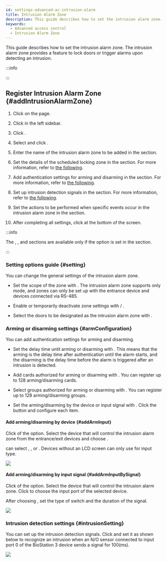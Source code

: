 ```yaml
---
id: settings-advanced-ac-intrusion-alarm
title: Intrusion Alarm Zone
description: This guide describes how to set the intrusion alarm zone. The intrusion alarm zone provides a feature to lock doors or trigger alarms upon detecting an intrusion.
keywords:
  - Advanced access control
  - Intrusion Alarm Zone
---
```


This guide describes how to set the intrusion alarm zone. The intrusion alarm zone provides a feature to lock doors or trigger alarms upon detecting an intrusion.

:::info

<Glossary termid='intrusion_alarm_zone' />

:::

## Register Intrusion Alarm Zone {#addIntrusionAlarmZone}

1. Click <Cmd sid='shell.header.setting' /> on the <Cmd sid='shell.header.launcher' /> page.

2. Click <Cmd sid='setting.menu.advancedAc.root' /> in the left sidebar.

3. Click <Cmd sid='button.func.addZone' product='2' />.

4. Select <Cmd sid='zone.intrusion' product='2' /> and click <Cmd sid='button.apply' product='2' />.

5. Enter the name of the intrusion alarm zone to be added in the <Cmd sid='common.info' product='2' /> section.

6. Set the details of the scheduled locking zone in the <Cmd sid='common.setting' product='2' /> section. For more information, refer to [the following](#setting).

7. Add authentication settings for arming and disarming in the <Cmd sid='zone.intrusion.armConfiguration' product='2' /> section. For more information, refer to [the following](#armConfiguration).

8. Set up intrusion detection signals in the <Cmd sid='zone.intrusion.intrusionSetting' product='2' /> section. For more information, refer to [the following](#intrusionSetting).

9. Set the actions to be performed when specific events occur in the intrusion alarm zone in the <Cmd sid='common.alarm' product='2' /> section.

10. After completing all settings, click <Cmd sid='button.apply' product='2' /> at the bottom of the screen.

:::info

The <Cmd sid='zone.intrusion.armConfiguration' product='2' />, <Cmd sid='zone.intrusion.intrusionSetting' product='2' />, and <Cmd sid='common.alarm' product='2' /> sections are available only if the <Cmd sid='zone.pause.doorselected' product='2' /> option is set in the <Cmd sid='common.setting' product='2' /> section.

:::

### Setting options guide {#setting}

You can change the general settings of the intrusion alarm zone.

* Set the scope of the zone with <Cmd sid='zone.globalZone' product='2' />. The intrusion alarm zone supports only <Cmd sid='zone.globalZone.local' product='2' /> mode, and zones can only be set up with the entrance device and devices connected via RS-485.

* Enable or temporarily deactivate zone settings with <Cmd sid='zone.pause.activated' product='2' /> / <Cmd sid='zone.pause.deactivate' product='2' />.

* Select the doors to be designated as the intrusion alarm zone with <Cmd sid='zone.pause.doorselected' product='2' />.

### Arming or disarming settings {#armConfiguration}

You can add authentication settings for arming and disarming.

* Set the delay time until arming or disarming with <Cmd sid='zone.intrusion.delayTime' product='2' />. This means that the arming is the delay time after authentication until the alarm starts, and the disarming is the delay time before the alarm is triggered after an intrusion is detected.

* Add cards authorized for arming or disarming with <Cmd sid='zone.intrusion.accessCard' product='2' />. You can register up to 128 arming/disarming cards.

* Select groups authorized for arming or disarming with <Cmd sid='zone.intrusion.accessGroup' product='2' />. You can register up to 128 arming/disarming groups.

* Set the arming/disarming by the device or input signal with <Cmd sid='zone.intrusion.armInput' product='2' />. Click the <Cmd sid='button.plusAdd' product='2' /> button and configure each item.

#### Add arming/disarming by device {#addArmInput}

Click <IcEdit /> of the <Cmd sid='zone.intrusion.armInput' product='2' /> option. Select the device that will control the intrusion alarm zone from the entrance/exit devices and choose <Cmd sid='zone.intrusion.armType' product='2' />.

<Cmd sid='zone.intrusion.inputType' product='2' /> can select <Cmd sid='zone.intrusion.inputType.card' product='2' />, <Cmd sid='zone.intrusion.inputType.key' product='2' />, or <Cmd sid='zone.intrusion.inputType.cardOrKey' product='2' />. Devices without an LCD screen can only use <Cmd sid='zone.intrusion.inputType.card' product='2' /> for input type.

<Image src='/img/biostarx-settings-advanced-ac-intusion-add-device.png' />

#### Add arming/disarming by input signal {#addArmInputBySignal}

Click <IcEdit /> of the <Cmd sid='zone.intrusion.armInput' product='2' /> option. Select the device that will control the intrusion alarm zone. Click <Cmd sid='zone.intrusion.inputType.port' product='2' /> to choose the input port of the selected device.

After choosing <Cmd sid='zone.intrusion.armType' product='2' />, set the type of switch and the duration of the signal.

<Image src='/img/biostarx-settings-advanced-ac-intusion-add-signal.png' />

### Intrusion detection settings {#intrusionSetting}

You can set up the intrusion detection signals. Click <Cmd sid='button.addplus' product='2' /> and set it as shown below to recognize an intrusion when an N/O sensor connected to input port 0 of the BioStation 3 device sends a signal for 100(ms).

<Image src='/img/biostarx-settings-advanced-ac-intusion-detect-settings.png' />
